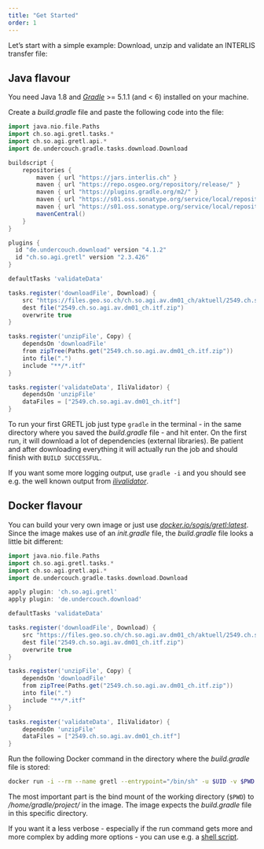 ```yaml
---
title: "Get Started"
order: 1
---
```


Let's start with a simple example: Download, unzip and validate an INTERLIS transfer file:

## Java flavour

You need Java 1.8 and [_Gradle_](https://gradle.org) >= 5.1.1 (and < 6) installed on your machine.

Create a _build.gradle_ file and paste the following code into the file:

```groovy
import java.nio.file.Paths
import ch.so.agi.gretl.tasks.*
import ch.so.agi.gretl.api.*
import de.undercouch.gradle.tasks.download.Download

buildscript {
    repositories {
        maven { url "https://jars.interlis.ch" }
        maven { url "https://repo.osgeo.org/repository/release/" }
        maven { url "https://plugins.gradle.org/m2/" }
        maven { url "https://s01.oss.sonatype.org/service/local/repositories/releases/content/" }
        maven { url "https://s01.oss.sonatype.org/service/local/repositories/snapshots/content/" }
        mavenCentral()
    }
}

plugins {
  id "de.undercouch.download" version "4.1.2"
  id "ch.so.agi.gretl" version "2.3.426"
}

defaultTasks 'validateData'

tasks.register('downloadFile', Download) {
    src "https://files.geo.so.ch/ch.so.agi.av.dm01_ch/aktuell/2549.ch.so.agi.av.dm01_ch.itf.zip"
    dest file("2549.ch.so.agi.av.dm01_ch.itf.zip")
    overwrite true
}

tasks.register('unzipFile', Copy) {
    dependsOn 'downloadFile'
    from zipTree(Paths.get("2549.ch.so.agi.av.dm01_ch.itf.zip"))
    into file(".")
    include "**/*.itf"
}

tasks.register('validateData', IliValidator) {
    dependsOn 'unzipFile'
    dataFiles = ["2549.ch.so.agi.av.dm01_ch.itf"]
}
```

To run your first GRETL job just type `gradle` in the terminal - in the same directory where you saved the _build.gradle_ file - and hit enter. On the first run, it will download a lot of dependencies (external libraries). Be patient and after downloading everything it will actually run the job and should finish with `BUILD SUCCESSFUL`.

If you want some more logging output, use `gradle -i` and you should see e.g. the well known output from [_ilivalidator_](https://github.com/claeis/ilivalidator).

## Docker flavour

You can build your very own image or just use [_docker.io/sogis/gretl:latest_](https://hub.docker.com/repository/docker/sogis/gretl/general). Since the image makes use of an _init.gradle_ file, the _build.gradle_ file looks a little bit different:


```groovy
import java.nio.file.Paths
import ch.so.agi.gretl.tasks.*
import ch.so.agi.gretl.api.*
import de.undercouch.gradle.tasks.download.Download

apply plugin: 'ch.so.agi.gretl'
apply plugin: 'de.undercouch.download'

defaultTasks 'validateData'

tasks.register('downloadFile', Download) {
    src "https://files.geo.so.ch/ch.so.agi.av.dm01_ch/aktuell/2549.ch.so.agi.av.dm01_ch.itf.zip"
    dest file("2549.ch.so.agi.av.dm01_ch.itf.zip")
    overwrite true
}

tasks.register('unzipFile', Copy) {
    dependsOn 'downloadFile'
    from zipTree(Paths.get("2549.ch.so.agi.av.dm01_ch.itf.zip"))
    into file(".")
    include "**/*.itf"
}

tasks.register('validateData', IliValidator) {
    dependsOn 'unzipFile'
    dataFiles = ["2549.ch.so.agi.av.dm01_ch.itf"]
}
```

Run the following Docker command in the directory where the _build.gradle_ file is stored:

```bash
docker run -i --rm --name gretl --entrypoint="/bin/sh" -u $UID -v $PWD:/home/gradle/project sogis/gretl:latest -c 'gretl'
```

The most important part is the bind mount of the working directory (`$PWD`) to _/home/gradle/project/_ in the image. The image expects the _build.gradle_ file in this specific directory.

If you want it a less verbose - especially if the run command gets more and more complex by adding more options - you can use e.g. a [shell script](https://raw.githubusercontent.com/sogis/gretljobs/32e1e849332eb46c9b4e480101901de17a984190/start-gretl.sh).

